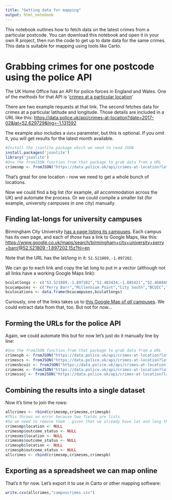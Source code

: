 ```yaml
---
title: "Getting data for mapping"
output: html_notebook
---
```


This notebook outlines how to fetch data on the latest crimes from a particular postcode. You can download this notebook and open it in your own R project, then run the code to get up to date data for the same crimes. This data is suitable for mapping using tools like Carto.

# Grabbing crimes for one postcode using the police API

The UK Home Office has an API for police forces in England and Wales. One of the *methods* for that API is '[crimes at a particular location](https://data.police.uk/docs/method/crimes-at-location/)'

There are two example requests at that link. The second fetches data for crimes at a particular latitude and longitude. Those details are included in a URL like this: [https://data.police.uk/api/crimes-at-location?date=2017-02&lat=52.629729&lng=-1.131592](https://data.police.uk/api/crimes-at-location?date=2017-02&lat=52.629729&lng=-1.131592)

The example also includes a `date` parameter, but this is optional. If you omit it, you will get results for the latest month available.

```r
#Install the jsonlite package which we need to read JSON 
install.packages('jsonlite')
library('jsonlite')
#Use the fromJSON function from that package to grab data from a URL
crimesmp <- fromJSON("https://data.police.uk/api/crimes-at-location?lat=52.4827963678421&lng=-1.88595522141899")
```

That's great for one location - now we need to get a whole bunch of locations.

Now we could find a big list (for example, all accommodation across the UK) and automate the process. Or we could compile a smaller list (for example, university campuses in one city) manually.

## Finding lat-longs for university campuses

Birmingham City University [has a page listing its campuses](http://www.bcu.ac.uk/about-us/maps-and-campuses). Each campus has its own page, and each of *those* has a link to Google Maps, like this: [https://www.google.co.uk/maps/search/birmingham+city+university+perry+barr/@52.521809,-1.897202,15z?hl=en](https://www.google.co.uk/maps/search/birmingham+city+university+perry+barr/@52.521809,-1.897202,15z?hl=en)

Note that the URL has the lat/long in it: `52.521809,-1.897202`.

We can go to each link and copy the lat long to put in a vector (although not all links have a working Google Maps link):

```r
bculatlongs <- c("52.521809,-1.897202","52.483434,-1.885421","52.46884827297614,-1.924323999999956","52.426886,-1.935689","52.481151,-1.903726","52.485907,-1.910819")
bcucampuses <- c("Perry Barr","Millennium Point","City South","BCUIC","Margaret Street","School of Jewellery")
bculocations <- data.frame(bcucampuses,bculatlongs)
```

Curiously, one of the links takes us to [this Google Map of *all* campuses](https://www.google.com/maps/d/viewer?ll=52.46884827297614%2C-1.924323999999956&spn=0.009804%2C0.016093&cd=2&hl=en&f=q&geocode=0%2C52.467677%2C-1.927504&msa=0&source=embed&ie=UTF8&mid=1Iql6zfbHmgtNjdkKLrnLIZlMC-o&z=15). We could extract data from that, too. But not for now...



## Forming the URLs for the police API

Again, we could automate this but for now let's just do it manually line by line:

```r
#Use the fromJSON function from that package to grab data from a URL
crimespb <- fromJSON("https://data.police.uk/api/crimes-at-location?lat=52.521809&lng=-1.897202")
crimescs <- fromJSON("https://data.police.uk/api/crimes-at-location?lat=52.46884827297614&lng=-1.924323999999956")
crimesbcuic <- fromJSON("https://data.police.uk/api/crimes-at-location?lat=52.426886&lng=-1.935689")
crimesms <- fromJSON("https://data.police.uk/api/crimes-at-location?lat=52.481151&lng=-1.903726")
crimessoj <- fromJSON("https://data.police.uk/api/crimes-at-location?lat=52.485907&lng=-1.910819")
```

## Combining the results into a single dataset

Now it's time to join the rows:

```r
allcrimes <- rbind(crimesmp,crimesms,crimespb)
#This throws an error because two fields are lists
#So we need to remove them - given that we already have lat and long the description of the location isn't needed.
crimesmp$location <- NULL
crimesmp$outcome_status <- NULL
crimesms$location <- NULL
crimesms$outcome_status <- NULL
crimespb$location <- NULL
crimespb$outcome_status <- NULL
allcrimes <- rbind(crimesmp,crimesms,crimespb)
```

## Exporting as a spreadsheet we can map online

That's it for now. Let's export it to use in Carto or other mapping software:

```r
write.csv(allcrimes,"campuscrimes.csv")
```

